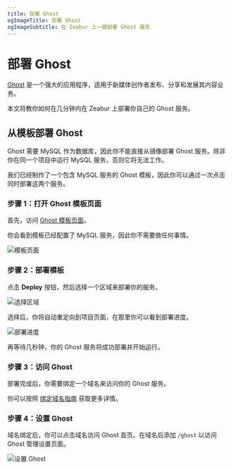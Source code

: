```yaml
---
title: 部署 Ghost 
ogImageTitle: 部署 Ghost
ogImageSubtitle: 在 Zeabur 上一键部署 Ghost 服务
---
```


# 部署 Ghost 

[Ghost](https://ghost.org/) 是一个强大的应用程序，适用于新媒体创作者发布、分享和发展其内容业务。

本文将教你如何在几分钟内在 Zeabur 上部署你自己的 Ghost 服务。

## 从模板部署 Ghost

Ghost 需要 MySQL 作为数据库，因此你不能直接从镜像部署 Ghost 服务。除非你在同一个项目中运行 MySQL 服务，否则它将无法工作。

我们已经制作了一个包含 MySQL 服务的 Ghost 模板，因此你可以通过一次点击同时部署这两个服务。

### 步骤 1：打开 Ghost 模板页面

首先，访问 [Ghost 模板页面](https://https://zeabur.com/templates/SHEU50)。

你会看到模板已经配置了 MySQL 服务，因此你不需要做任何事情。

![模板页面](/marketplace/ghost/template.png)

### 步骤 2：部署模板

点击 **Deploy** 按钮，然后选择一个区域来部署你的服务。

![选择区域](/marketplace/ghost/region.png)

选择后，你将自动重定向到项目页面，在那里你可以看到部署进度。

![部署进度](/marketplace/ghost/deployment.png)

再等待几秒钟，你的 Ghost 服务将成功部署并开始运行。

### 步骤 3：访问 Ghost

部署完成后，你需要绑定一个域名来访问你的 Ghost 服务。

你可以按照 [绑定域名指南](../deploy/domain-binding) 获取更多详情。

### 步骤 4：设置 Ghost

域名绑定后，你可以点击域名访问 Ghost 首页。在域名后添加 `/ghost` 以访问 Ghost 管理设置页面。

![设置 Ghost](/marketplace/ghost/setup.png)